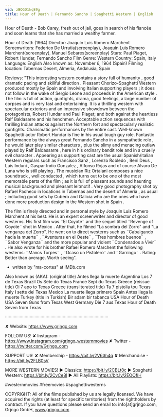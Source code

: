 ```yaml
---
vid: zBQGD1kqE9g
title: Hour of Death | Fernando Sancho | Spaghetti Western | English
---
```


Hour of Death - Bob Carey, fresh out of jail, goes in search of his fiancée and soon learns that she has married a wealthy farmer.

Hour of Death (1964)
Director: Joaquín Luis Romero Marchent
Screenwriters: Federico De Urrutia(screenplay), Joaquín Luis Romero Marchent(screenplay), Manuel Sebares(screenplay)
Stars: Paul Piaget, Robert Hundar, Fernando Sancho
Film Genre: Western
Country: Spain, Italy
Language: English
Also known as: November 6, 1964 (Spain)
Filming location: Tabernas Desert, Almeria, Andalusia, Spain

Reviews:
"This interesting western contains a story full of humanity , good dramatic pacing and skillful direction . Pleasant Chorizo-Spaghetti Western produced mostly by Spain and involving Italian supporting players ; it does not follow in the wake of Sergio Leone and proceeds in the American style . The film is full of action, gunfights, drama, good feelings, a large number of corpses and is very fast and entertaining. It is a thrilling western with spectacular exteriors and an impressive showdown between the protagonists, Robert Hundar and Paul Piaget; and both against the heartless Ralf Baldasarre and his henchmen. Acceptable action sequences with thrilling Indian attacks against the Northern fort and spectacularly realistic gunfights. Charismatic performances by the entire cast. Well-known Spaghetti actor Robert Hundar is fine in his usual tough guy role. Fantastic performance by the always great Fernando Sancho in a sympathetic role , he would later play similar characters , plus the slimy and menacing outlaw played by Ralf Baldassarre , here in his ordinary bandit role and in a cruelly evil character . Appearing as supporting cast are the usual Spanish/Italian Western regulars such as Francisco Sanz , Lorenzo Robledo , Beni Deus , Luis Induni , Gaspar Indio Gonzalez , Alfonso Rojas and of course Alvaro De Luna who is still playing . The musician Riz Ortalani composes a nice soundtrack , well conducted , which turns out to be one of the most memorable parts of the film ; as it is full of pleasant sounds and haunting musical background and pleasant leitmotif . Very good photography shot by Rafael Pacheco in locations in Tabernas and the desert of Almeria , as usual ; including good sets by Cubero and Galicia who are the ones who have done more production design in the Western shot in Spain .

The film is finely directed and in personal style by Joaquin Luis Romero Marchent at his best. He is an expert screenwriter and director of good westerns. His first film was ¨El Coyote¨ and the sequel titled ¨Revenge of Coyote¨ shot in Mexico . After that, he filmed "La sombra del Zorro" and "La venganza del Zorro". He went on to direct westerns such as ¨Cabalgando hacia la muerte¨ , ¨Aventuras en el Oeste¨ , ¨Tres hombres buenos¨ , ¨Sabor Venganza¨ and the more popular and violent ¨Condenados a Vivir¨ . He also wrote for his brother Rafael Romero Marchent the following westerns: ¨Manos Torpes¨ , ¨Ocaso un Pistolero¨ and ¨Garringo¨ . Rating: Better than average. Worth seeing".
- written by "ma-cortes" at IMDb.com

Also known as (AKA):
(original title) Antes llega la muerte
Argentina Los 7 de Texas
Brazil Os Sete do Texas
France Sept du Texas
Greece (reissue title) Oi 7 apo to Texas
Greece (transliterated title) Ta 7 pistolia tou Texas
Italy I sette del Texas
Mexico La muerte llega primero
Spain Antes llega la muerte
Turkey (title in Turkish) Bir adam bir tabanca
USA Hour of Death
USA Seven Guns from Texas
West Germany Die 7 aus Texas
Hour of Death
Seven from Texas

····················································································

✘ Website: https://www.grjngo.com

FOLLOW US!
✘ Instagram - https://www.instagram.com/grjngo_westernmovies
✘ Twitter - https://twitter.com/Grjngo_com

SUPPORT US!
✘ Membership - https://bit.ly/2V63h4q
✘ Merchandise - https://bit.ly/2FLB0sV

MORE WESTERN MOVIES! 
► Classics: https://bit.ly/2CBLt8c 
► Spaghetti Western: https://bit.ly/2CyCe8I 
► All Playlists: https://bit.ly/2EOOfIH 

#westernmovies #freemovies #spaghettiwesterns

COPYRIGHT: All of the films published by us are legally licensed. We have acquired the rights (at least for specific territories) from the rightholders by contract. If you have questions please send an email to: info[at]grjngo.com, Grjngo GmbH, www.grjngo.com.